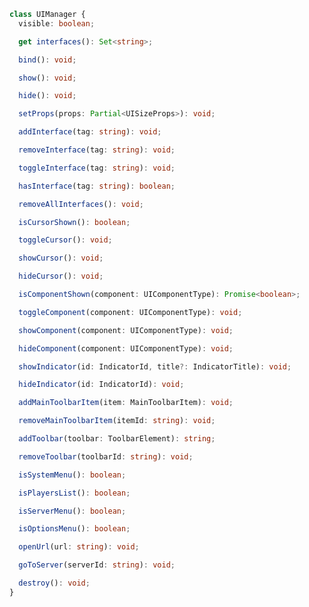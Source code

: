 ```ts
class UIManager {
  visible: boolean;

  get interfaces(): Set<string>;

  bind(): void;

  show(): void;

  hide(): void;

  setProps(props: Partial<UISizeProps>): void;

  addInterface(tag: string): void;

  removeInterface(tag: string): void;

  toggleInterface(tag: string): void;

  hasInterface(tag: string): boolean;

  removeAllInterfaces(): void;

  isCursorShown(): boolean;

  toggleCursor(): void;

  showCursor(): void;

  hideCursor(): void;

  isComponentShown(component: UIComponentType): Promise<boolean>;

  toggleComponent(component: UIComponentType): void;

  showComponent(component: UIComponentType): void;

  hideComponent(component: UIComponentType): void;

  showIndicator(id: IndicatorId, title?: IndicatorTitle): void;

  hideIndicator(id: IndicatorId): void;

  addMainToolbarItem(item: MainToolbarItem): void;

  removeMainToolbarItem(itemId: string): void;

  addToolbar(toolbar: ToolbarElement): string;

  removeToolbar(toolbarId: string): void;

  isSystemMenu(): boolean;

  isPlayersList(): boolean;

  isServerMenu(): boolean;

  isOptionsMenu(): boolean;

  openUrl(url: string): void;

  goToServer(serverId: string): void;

  destroy(): void;
}
```
